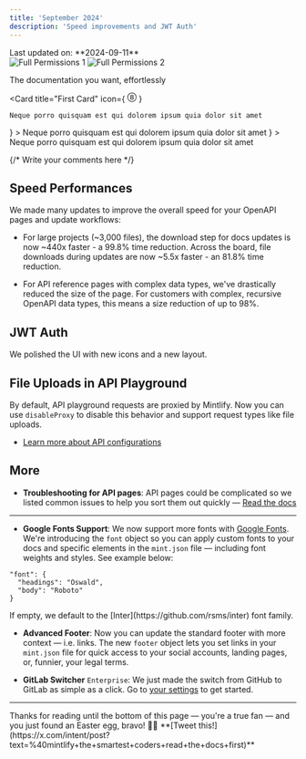 ```yaml
---
title: 'September 2024'
description: 'Speed improvements and JWT Auth'
---
```


<Info>
    Last updated on: **2024-09-11**
</Info>

<CardGroup>
  <HeroCard
    img="/images/playground/setting-up.svg"
    title="Setting up your docs"
    description="Everything you need to know about the doc setup process, from start to finish"
    href="/quickstart"
  />
  <HeroCard
    img="/images/playground/themes.svg"
    title="Explore themes"
    description="Explore a variety of themes you can use to spice up the look and feel of your documentation"
    href="/quickstart"
  />
</CardGroup>

<div style={{ display: "flex" }}>
  <img src="/images/hero-dark.svg" alt="Full Permissions 1" />
  <img src="/images/hero-light.svg" alt="Full Permissions 2" />
</div>

<Icon icon="check" iconType="solid" /> The documentation you want, effortlessly 

<Icon icon="check" size={32} />

<Icon icon="check" />

<Card
    title="First Card"
    icon={
      <svg
        xmlns="http://www.w3.org/2000/svg"
        width="16"
        height="16"
        fill="currentColor"
        class="bi bi-8-circle"
        viewBox="0 0 16 16"
      >
        <path d="M1 8a7 7 0 1 0 14 0A7 7 0 0 0 1 8m15 0A8 8 0 1 1 0 8a8 8 0 0 1 16 0m-5.03 1.803c0 1.394-1.218 2.355-2.988 2.355-1.763 0-2.953-.955-2.953-2.344 0-1.271.95-1.851 1.647-2.003v-.065c-.621-.193-1.33-.738-1.33-1.781 0-1.225 1.09-2.121 2.66-2.121s2.654.896 2.654 2.12c0 1.061-.738 1.595-1.336 1.782v.065c.703.152 1.647.744 1.647 1.992Zm-4.347-3.71c0 .739.586 1.255 1.383 1.255s1.377-.516 1.377-1.254c0-.733-.58-1.23-1.377-1.23s-1.383.497-1.383 1.23Zm-.281 3.645c0 .838.72 1.412 1.664 1.412.943 0 1.658-.574 1.658-1.412 0-.843-.715-1.424-1.658-1.424-.944 0-1.664.58-1.664 1.424" />
      </svg>
    }
  >
    Neque porro quisquam est qui dolorem ipsum quia dolor sit amet
  </Card>

<CardGroup>
  <Card
    title="First Card"
    icon={
      <svg
        xmlns="http://www.w3.org/2000/svg"
        width="16"
        height="16"
        fill="currentColor"
        class="bi bi-8-circle"
        viewBox="0 0 16 16"
      >
        <path d="M1 8a7 7 0 1 0 14 0A7 7 0 0 0 1 8m15 0A8 8 0 1 1 0 8a8 8 0 0 1 16 0m-5.03 1.803c0 1.394-1.218 2.355-2.988 2.355-1.763 0-2.953-.955-2.953-2.344 0-1.271.95-1.851 1.647-2.003v-.065c-.621-.193-1.33-.738-1.33-1.781 0-1.225 1.09-2.121 2.66-2.121s2.654.896 2.654 2.12c0 1.061-.738 1.595-1.336 1.782v.065c.703.152 1.647.744 1.647 1.992Zm-4.347-3.71c0 .739.586 1.255 1.383 1.255s1.377-.516 1.377-1.254c0-.733-.58-1.23-1.377-1.23s-1.383.497-1.383 1.23Zm-.281 3.645c0 .838.72 1.412 1.664 1.412.943 0 1.658-.574 1.658-1.412 0-.843-.715-1.424-1.658-1.424-.944 0-1.664.58-1.664 1.424" />
      </svg>
    }
  >
    Neque porro quisquam est qui dolorem ipsum quia dolor sit amet
  </Card>
  <Card
    title="First Card"
    icon={
      <svg
        xmlns="http://www.w3.org/2000/svg"
        width="16"
        height="16"
        fill="currentColor"
        class="bi bi-8-circle"
        viewBox="0 0 16 16"
      >
        <path d="M1 8a7 7 0 1 0 14 0A7 7 0 0 0 1 8m15 0A8 8 0 1 1 0 8a8 8 0 0 1 16 0m-5.03 1.803c0 1.394-1.218 2.355-2.988 2.355-1.763 0-2.953-.955-2.953-2.344 0-1.271.95-1.851 1.647-2.003v-.065c-.621-.193-1.33-.738-1.33-1.781 0-1.225 1.09-2.121 2.66-2.121s2.654.896 2.654 2.12c0 1.061-.738 1.595-1.336 1.782v.065c.703.152 1.647.744 1.647 1.992Zm-4.347-3.71c0 .739.586 1.255 1.383 1.255s1.377-.516 1.377-1.254c0-.733-.58-1.23-1.377-1.23s-1.383.497-1.383 1.23Zm-.281 3.645c0 .838.72 1.412 1.664 1.412.943 0 1.658-.574 1.658-1.412 0-.843-.715-1.424-1.658-1.424-.944 0-1.664.58-1.664 1.424" />
      </svg>
    }
  >
    Neque porro quisquam est qui dolorem ipsum quia dolor sit amet
  </Card>
</CardGroup>

{/* Write your comments here */}

## Speed Performances

We made many updates to improve the overall speed for your OpenAPI pages and update workflows:

- For large projects (~3,000 files), the download step for docs updates is now ~440x faster - a 99.8% time reduction. Across the board, file downloads during updates are now ~5.5x faster - an 81.8% time reduction.

- For API reference pages with complex data types, we've drastically reduced the size of the page. For customers with complex, recursive OpenAPI data types, this means a size reduction of up to 98%.

## JWT Auth

We polished the UI with new icons and a new layout.

## File Uploads in API Playground

By default, API playground requests are proxied by Mintlify. Now you can use `disableProxy` to disable this behavior and support request types like file uploads.

- [Learn more about API configurations](/settings/global#api-configurations)

## More

- **Troubleshooting for API pages**: API pages could be complicated so we listed common issues to help you sort them out quickly — [Read the docs](/api-playground/troubleshooting)

---

- **Google Fonts Support**: We now support more fonts with [Google Fonts](https://fonts.google.com/). We're introducing the `font` object so you can apply custom fonts to your docs and specific elements in the `mint.json` file — including font weights and styles. See example below:
```
"font": {
  "headings": "Oswald",
  "body": "Roboto"
}
``` 
<Info>
  If empty, we default to the [Inter](https://github.com/rsms/inter) font family.
</Info>

- **Advanced Footer**: Now you can update the standard footer with more context — i.e. links. The new `footer` object lets you set links in your `mint.json` file for quick access to your social accounts, landing pages, or, funnier, your legal terms.

- **GitLab Switcher** `Enterprise`: We just made the switch from GitHub to GitLab as simple as a click. Go to [your settings](https://dashboard.mintlify.com/settings) to get started.

---

<Accordion title="That's all, folks!">
  Thanks for reading until the bottom of this page — you're a true fan — and you
  just found an Easter egg, bravo! 🎉🎉 **[Tweet
  this!](https://x.com/intent/post?text=%40mintlify+the+smartest+coders+read+the+docs+first)**
</Accordion>
